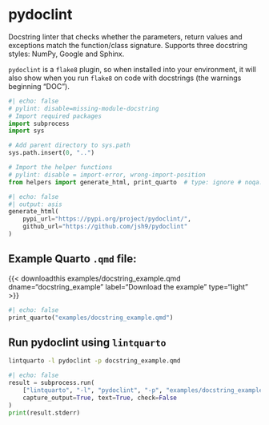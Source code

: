 <hr style="height:0pt; visibility:hidden;" />

# pydoclint

Docstring linter that checks whether the parameters, return values and exceptions match the function/class signature. Supports three docstring styles: NumPy, Google and Sphinx.

`pydoclint` is a `flake8` plugin, so when installed into your environment, it will also show when you run `flake8` on code with docstrings (the warnings beginning "DOC").

```python
#| echo: false
# pylint: disable=missing-module-docstring
# Import required packages
import subprocess
import sys

# Add parent directory to sys.path
sys.path.insert(0, "..")

# Import the helper functions
# pylint: disable = import-error, wrong-import-position
from helpers import generate_html, print_quarto  # type: ignore # noqa: E402
```

```python
#| echo: false
#| output: asis
generate_html(
    pypi_url="https://pypi.org/project/pydoclint/",
    github_url="https://github.com/jsh9/pydoclint"
)
```

## Example Quarto `.qmd` file:

{{< downloadthis examples/docstring_example.qmd dname="docstring_example" label="Download the example" type="light" >}}

:::{.pale-grey}
```python
#| echo: false
print_quarto("examples/docstring_example.qmd")
```
:::

## Run pydoclint using `lintquarto`

```.bash
lintquarto -l pydoclint -p docstring_example.qmd
```

:::{.pale-green}
<style>
.cell-output-stdout code {
  word-break: break-word !important;
  white-space: pre-wrap !important;
}
</style>
```python
#| echo: false
result = subprocess.run(
    ["lintquarto", "-l", "pydoclint", "-p", "examples/docstring_example.qmd"],
    capture_output=True, text=True, check=False
)
print(result.stderr)
```
:::